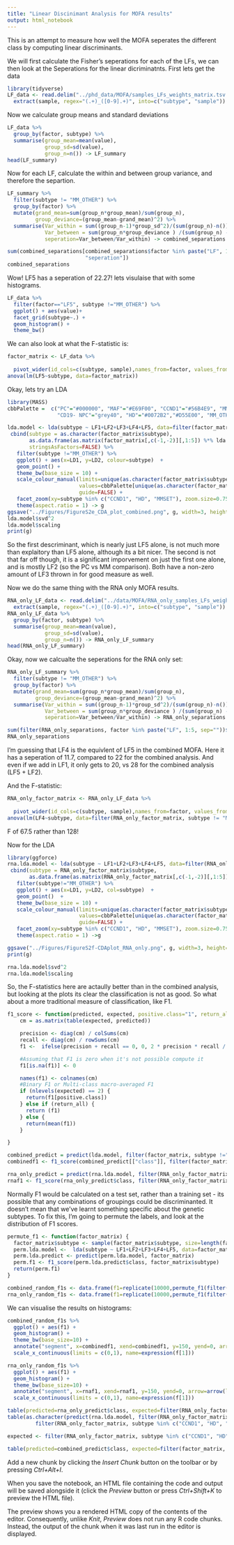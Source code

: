 ```yaml
---
title: "Linear Discinimant Analysis for MOFA results"
output: html_notebook
---
```


This is an attempt to measure how well the MOFA seperates the different class by computing linear discriminants. 

We will first calculate the Fisher's seperations for each of the LFs, we can then look at the Seperations for the linear dicriminatnts. First lets get the data

```r
library(tidyverse)
LF_data <- read.delim("../phd_data/MOFA/samples_LFs_weights_matrix.tsv.gz", stringsAsFactors = F) %>%
  extract(sample, regex="(.+)_([0-9].+)", into=c("subtype", "sample"))
```

Now we calculate group means and standard deviations

```r
LF_data %>%
  group_by(factor, subtype) %>%
  summarise(group_mean=mean(value),
            group_sd=sd(value),
            group_n=n()) -> LF_summary
head(LF_summary)
```

Now for each LF, calculate the within and between group variance, and therefore the separtion.
```r
LF_summary %>%
  filter(subtype != "MM_OTHER") %>%
  group_by(factor) %>%
  mutate(grand_mean=sum(group_n*group_mean)/sum(group_n),
         group_deviance=(group_mean-grand_mean)^2) %>%
  summarise(Var_within = sum((group_n-1)*group_sd^2)/(sum(group_n)-n()),
            Var_between = sum(group_n*group_deviance ) /(sum(group_n) - n()),
            seperation=Var_between/Var_within) -> combined_separations

sum(combined_separations[combined_separations$factor %in% paste("LF", 1:5, sep=""),
                         "seperation"])
combined_separations
```

Wow! LF5 has a seperation of 22.27! lets visulaise that with some histograms.

```r
LF_data %>%
  filter(factor=="LF5", subtype !="MM_OTHER") %>%
  ggplot() + aes(value)+
  facet_grid(subtype~.) +
  geom_histogram() +
  theme_bw()
```
We can also look at what the F-statistic is:

```r
factor_matrix <- LF_data %>%
 
  pivot_wider(id_cols=c(subtype, sample),names_from=factor, values_from=value )
anova(lm(LF5~subtype, data=factor_matrix))

```


Okay, lets try an LDA

```r
library(MASS)
cbbPalette =  c("PC"="#000000", "MAF"="#E69F00", "CCND1"="#56B4E9", "MMSET"="#009E73", "#F0E442", 
                "CD19- NPC"="grey40", "HD"="#0072B2","#D55E00", "MM_OTHER"="#CC79A7", "0"="white")

lda.model <- lda(subtype ~ LF1+LF2+LF3+LF4+LF5, data=filter(factor_matrix,  subtype != "MM_OTHER"))
 cbind(subtype = as.character(factor_matrix$subtype), 
       as.data.frame(as.matrix(factor_matrix[,c(-1,-2)][,1:5]) %*% lda.model$scaling),
       stringsAsFactors=FALSE) %>%
   filter(subtype !="MM_OTHER") %>%
   ggplot() + aes(x=LD1, y=LD2, colour=subtype)  +
   geom_point() +
   theme_bw(base_size = 10) +
   scale_colour_manual(limits=unique(as.character(factor_matrix$subtype)),
                       values=cbbPalette[unique(as.character(factor_matrix$subtype))],
                       guide=FALSE) +
   facet_zoom(xy=subtype %in% c("CCND1", "HD", "MMSET"), zoom.size=0.75, show.area = FALSE) +
   theme(aspect.ratio = 1) -> g
ggsave("../Figures/FigureS2e_CDA_plot_combined.png", g, width=3, height=1.5, unit="in", dpi=300)
lda.model$svd^2
lda.model$scaling
print(g)
```

So the first descriminant, which is nearly just LF5 alone, is not much more than explaitory than LF5 alone, although its a bit nicer. The second is not that far off though, it is a significant imporvement on just the first one alone, and is mostly LF2 (so the PC vs MM comparison). Both have a non-zero amount of LF3 thrown in for good measure as well. 



Now we do the same thing with the RNA only MOFA results.

```r
RNA_only_LF_data <- read.delim("../data/MOFA/RNA_only_samples_LFs_weights_matrix.tsv.gz")  %>%
  extract(sample, regex="(.+)_([0-9].+)", into=c("subtype", "sample"))
RNA_only_LF_data %>%
  group_by(factor, subtype) %>%
  summarise(group_mean=mean(value),
            group_sd=sd(value),
            group_n=n()) -> RNA_only_LF_summary
head(RNA_only_LF_summary)
```

Okay, now we calcualte the seperations for the RNA only set:
```r
RNA_only_LF_summary %>%
  filter(subtype != "MM_OTHER") %>%
  group_by(factor) %>%
  mutate(grand_mean=sum(group_n*group_mean)/sum(group_n),
         group_deviance=(group_mean-grand_mean)^2) %>%
  summarise(Var_within = sum((group_n-1)*group_sd^2)/(sum(group_n)-n()),
            Var_between = sum(group_n*group_deviance ) /(sum(group_n) - n()),
            seperation=Var_between/Var_within) -> RNA_only_separations

sum(filter(RNA_only_separations, factor %in% paste("LF", 1:5, sep=""))$seperation)
RNA_only_separations


```

I'm guessing that LF4 is the equivlent of LF5 in the combined MOFA. Here it has a seperation of 11.7, compared to 22 for the combined analysis. And even if we add in LF1, it only gets to 20, vs 28 for the combined analysis (LF5 + LF2).

And the F-statistic:
```r
RNA_only_factor_matrix <- RNA_only_LF_data %>%
 
  pivot_wider(id_cols=c(subtype, sample),names_from=factor, values_from=value )
anova(lm(LF4~subtype, data=filter(RNA_only_factor_matrix, subtype != "MM_OTHER")))
```

F of 67.5 rather than 128!

Now for the LDA

```r
library(ggforce)
rna.lda.model <- lda(subtype ~ LF1+LF2+LF3+LF4+LF5, data=filter(RNA_only_factor_matrix, subtype != "MM_OTHER"))
 cbind(subtype = RNA_only_factor_matrix$subtype, 
       as.data.frame(as.matrix(RNA_only_factor_matrix[,c(-1,-2)][,1:5]) %*% rna.lda.model$scaling)) %>%
   filter(subtype!="MM_OTHER") %>%
   ggplot() + aes(x=LD1, y=LD2, col=subtype)  +
   geom_point()  +
   theme_bw(base_size = 10) +
   scale_colour_manual(limits=unique(as.character(factor_matrix$subtype)),
                       values=cbbPalette[unique(as.character(factor_matrix$subtype))],
                       guide=FALSE) +
   facet_zoom(xy=subtype %in% c("CCND1", "HD", "MMSET"), zoom.size=0.75, show.area = FALSE) +
   theme(aspect.ratio = 1) ->g

ggsave("../Figures/FigureS2f-CDAplot_RNA_only.png", g, width=3, height=1.5, unit="in", dpi=300)
print(g)

rna.lda.model$svd^2
rna.lda.model$scaling
```

So, the F-statistics here are actaully better than in the combined analysis, but looking at the plots its clear the classification is not as good. So what about a more traditional measure of classification, like F1.

```r
f1_score <- function(predicted, expected, positive.class="1", return_all=FALSE) {
    cm = as.matrix(table(expected, predicted))

    precision <- diag(cm) / colSums(cm)
    recall <- diag(cm) / rowSums(cm)
    f1 <-  ifelse(precision + recall == 0, 0, 2 * precision * recall / (precision + recall))

    #Assuming that F1 is zero when it's not possible compute it
    f1[is.na(f1)] <- 0

    names(f1) <- colnames(cm)
    #Binary F1 or Multi-class macro-averaged F1
    if (nlevels(expected) == 2) {
      return(f1[positive.class])
    } else if (return_all) {
      return (f1)
    } else {
      return(mean(f1))
    }

}

combined_predict = predict(lda.model, filter(factor_matrix, subtype !="MM_OTHER"))
combinedf1 <- f1_score(combined_predict[["class"]], filter(factor_matrix, subtype !="MM_OTHER")$subtype, return_all=T )

rna_only_predict = predict(rna.lda.model, filter(RNA_only_factor_matrix, subtype !="MM_OTHER"))
rnaf1 <- f1_score(rna_only_predict$class, filter(RNA_only_factor_matrix, subtype !="MM_OTHER")$subtype, return_all=T)


```


Normally F1 would be calculated on a test set, rather than a training set - its possible that any combinations of groupings could be discriminanted. It doesn't mean that we've learnt something specific about the genetic subtypes. To fix this, I'm going to permute the labels, and look at the distribution of F1 scores.

```r

permute_f1 <- function(factor_matrix) {
  factor_matrix$subtype <- sample(factor_matrix$subtype, size=length(factor_matrix$subtype))
  perm.lda.model <-  lda(subtype ~ LF1+LF2+LF3+LF4+LF5, data=factor_matrix)
  perm.lda.predict <- predict(perm.lda.model, factor_matrix)
  perm.f1 <- f1_score(perm.lda.predict$class, factor_matrix$subtype)
  return(perm.f1)
}

combined_random_f1s <- data.frame(f1=replicate(10000,permute_f1(filter(factor_matrix, subtype != "MM_OTHER"))))
rna_only_random_f1s <- data.frame(f1=replicate(10000,permute_f1(filter(RNA_only_factor_matrix, subtype != "MM_OTHER"))))

```

We can visualise the results on histograms:

```r
combined_random_f1s %>%
  ggplot() + aes(f1) + 
  geom_histogram() +
  theme_bw(base_size=10) +
  annotate("segment", x=combinedf1, xend=combinedf1, y=150, yend=0, arrow=arrow(length=unit(0.125, "inches"))) +
  scale_x_continuous(limits = c(0,1), name=expression(f[1]))

```

```r
rna_only_random_f1s %>%
  ggplot() + aes(f1) + 
  geom_histogram() +
  theme_bw(base_size=10) +
  annotate("segment", x=rnaf1, xend=rnaf1, y=150, yend=0, arrow=arrow(length=unit(0.125, "inches"))) +
  scale_x_continuous(limits = c(0,1), name=expression(f[1]))

```

```r
table(predicted=rna_only_predict$class, expected=filter(RNA_only_factor_matrix, subtype!="MM_OTHER")$subtype)
table(as.character(predict(rna.lda.model, filter(RNA_only_factor_matrix, subtype %in% c("CCND1", "HD", "MMSET")))$class),
         filter(RNA_only_factor_matrix, subtype %in% c("CCND1", "HD", "MMSET"))$subtype)

expected <- filter(RNA_only_factor_matrix, subtype %in% c("CCND1", "HD", "MMSET"))$subtype
```

```r

table(predicted=combined_predict$class, expected=filter(factor_matrix, subtype!="MM_OTHER")$subtype)
```

Add a new chunk by clicking the *Insert Chunk* button on the toolbar or by pressing *Ctrl+Alt+I*.

When you save the notebook, an HTML file containing the code and output will be saved alongside it (click the *Preview* button or press *Ctrl+Shift+K* to preview the HTML file).

The preview shows you a rendered HTML copy of the contents of the editor. Consequently, unlike *Knit*, *Preview* does not run any R code chunks. Instead, the output of the chunk when it was last run in the editor is displayed.
